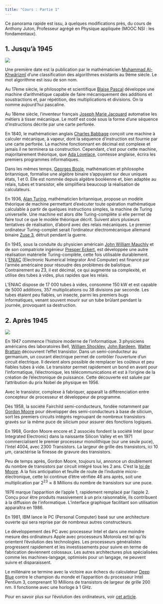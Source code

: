```yaml
---
title: "Cours : Partie 1"
---
```


Ce panorama rapide est issu, à quelques modifications près, du cours de Anthony Juton, Professeur agrégé en Physique appliquée (MOOC NSI : les fondamentaux).

## 1. Jusqu'à 1945

![](archi_histoire_1.png)

Une première date est la publication par le mathématicien [Muhammad Al-Khwârizmî](https://fr.wikipedia.org/wiki/Al-Khw%C3%A2rizm%C3%AE){ target=_blank } d'une classification des algorithmes existants au 9ème siècle. Le mot algorithme est issu de son nom.

 Au 17ème siècle, le philosophe et scientifique [Blaise Pascal](https://fr.wikipedia.org/wiki/Blaise_Pascal){ target=_blank } développe une machine d'arithmétique capable de faire mécaniquement des additions et soustractions et, par répétition, des multiplications et divisions. On la nomme aujourd'hui pascaline.

 Au 18ème siècle, l'inventeur français [Joseph Marie Jacquard](https://fr.wikipedia.org/wiki/Joseph_Marie_Jacquard){ target=_blank } automatise les métiers à tisser mécanique. Le motif est codé sous la forme d'une séquence d'instructions décrite par une carte perforée.

 En 1840, le mathématicien anglais [Charles Babbage](https://fr.wikipedia.org/wiki/Charles_Babbage){ target=_blank } conçoit une machine à calculer mécanique, à vapeur, dont la séquence d'instruction est fournie par une carte perforée. La machine fonctionnant en décimal est complexe et jamais il ne terminera sa construction. Cependant, c'est pour cette machine, majoritairement théorique, que [Ada Lovelace](https://fr.wikipedia.org/wiki/Ada_Lovelace){ target=_blank }, comtesse anglaise, écrira les premiers programmes informatiques.

 Dans les mêmes temps, [Georges Boole](https://fr.wikipedia.org/wiki/George_Boole){ target=_blank }, mathématicien et philosophe britannique, formalise une algèbre binaire s'appuyant sur deux uniques états, 1 et 0. Elle est nommée depuis algèbre booléenne et, bien adaptée au relais, tubes et transistor, elle simplifiera beaucoup la réalisation de calculateurs.

 En 1936, [Alan Turing](https://fr.wikipedia.org/wiki/Alan_Turing){ target=_blank }, mathématicien britannique, propose un modèle théorique de machine permettant d'exécuter toute opération mathématique calculable à partir de quelques instructions simples, la machine de Turing universelle. Une machine est alors dite Turing-complète si elle permet de faire tout ce que le modèle théorique décrit.
Suivent alors plusieurs tentatives de réalisation, d'abord avec des relais mécaniques. Le premier ordinateur Turing-complet serait l'ordinateur électromécanique allemand binaire [Zuse 3](https://fr.wikipedia.org/wiki/Zuse_3){ target=_blank }, détruit pendant la guerre.

 En 1945, sous la conduite du physicien américain [John William Mauchly](https://fr.wikipedia.org/wiki/John_William_Mauchly){ target=_blank } et de son compatriote ingénieur [Presper Eckert](https://fr.wikipedia.org/wiki/John_Eckert){ target=_blank }, est développée une autre réalisation matérielle Turing-complète, cette fois utilisable durablement. L'[ENIAC](https://fr.wikipedia.org/wiki/ENIAC){ target=_blank } (Electronic Numerical Integrator And Computer) est financé par l'armée américaine pour résoudre des problèmes de balistique. Contrairement au Z3, il est décimal, ce qui augmente sa complexité, et utilise des tubes à vides, plus rapides que les relais.
 
L'ENIAC dispose de 17 000 tubes à vides, consomme 150 kW et est capable de 5000 additions, 357 multiplications ou 38 divisions par seconde. Les tubes étaient peu fiables, un insecte, parmi les premiers bugs informatiques, venant souvent mourir sur un tube brûlant pendant la journée, provoquant sa destruction.

## 2. Après 1945

![](archi_histoire_2.png)

 En 1947 commence l'histoire moderne de l'informatique. 3 physiciens américains des laboratoires Bell, [William Shockley](https://fr.wikipedia.org/wiki/William_Shockley){ target=_blank }, [John Bardeen](https://fr.wikipedia.org/wiki/John_Bardeen){ target=_blank }, [Walter Brattain](https://fr.wikipedia.org/wiki/Walter_Houser_Brattain){ target=_blank } découvrent l'effet transistor. Dans un semi-conducteur au germanium, un courant électrique permet de contrôler l'ouverture d'un circuit électrique. Il devient alors possible de remplacer les coûteux et peu fiables tubes à vide. Le transistor permet rapidement un bond en avant pour l'informatique, l'électronique, les télécommunications et est à l'origine de la création de l'électronique de puissance. Cette découverte est saluée par l'attribution du prix Nobel de physique en 1956.

Avec le transistor, complexe à fabriquer, apparaît la différenciation entre concepteur de processeur et développeur de programme.

 Dès 1958, la société Fairchild semi-conducteurs, fondée notamment par [Gordon Moore](https://fr.wikipedia.org/wiki/Gordon_Earle_Moore){ target=_blank } pour développer des semi-conducteurs à base de silicium, sort les premiers circuits intégrés regroupant de nombreux transistors gravés sur la même puce de silicium pour assurer des fonctions logiques.

 En 1968, Gordon Moore encore et 2 associés fondent la société Intel (pour Integrated Electronic) dans la naissante Silicon Valley et en 1971 commercialisent le premier processeur monolithique (sur une seule puce), l'Intel 4004, avec 2300 Transistors. La largeur de grille des transistors, ici 10 µm, caractérise la finesse de gravure des transistors. 

 Peu de temps après, Gordon Moore, toujours lui, annonce un doublement du nombre de transistors par circuit intégré tous les 2 ans. C'est la [loi de Moore](https://fr.wikipedia.org/wiki/Loi_de_Moore){ target=_blank }. A la fois anticipation et feuille de route de l'industrie micro-électronique, cette loi continue d'être vérifiée 46 ans après, soit une multiplication par $2^23 \approx 8$ Millions du nombre de transistors sur une puce.

 1976 marque l'apparition de l'apple 1, rapidement remplacé par l'apple 2. Conçu pour être produits massivement à un prix raisonnable, ils contribuent à la diffusion de l'informatique. L'interface graphique facilitant son utilisation apparaîtra en 1986.

 En 1981, IBM lance le PC (Personal Computer) basé sur une architecture ouverte qui sera reprise par de nombreux autres constructeurs.

Le développement des PC avec processeur Intel et dans une moindre mesure des ordinateurs Apple avec processeurs Motorola est tel qu'ils orientent l'évolution des technologies. Les processeurs généralistes progressent rapidement et les investissements pour suivre en terme de fabrication deviennent colossaux. Les autres architectures plus spécialisées comme les machines-langage, optimisés pour un langage, ne peuvent suivre et disparaissent.

Le millénaire se termine avec la victoire aux échecs du calculateur [Deep Blue](https://fr.wikipedia.org/wiki/Deep_Blue){ target=_blank } contre le champion du monde et l'apparition du processeur Intel Pentium 3, comprenant 10 Millions de transistors de largeur de grille 200 nm. Il fonctionne avec une horloge à 1 GHz.

Pour en savoir plus sur l'évolution des ordinateurs, voir [cet article](https://www.flallemand.fr/wp/2022/07/02/histoire-de-linformatique/).